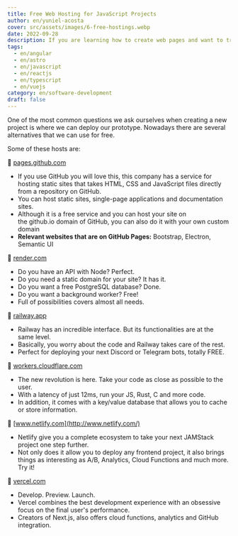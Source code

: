 ```yaml
---
title: Free Web Hosting for JavaScript Projects
author: en/yuniel-acosta
cover: src/assets/images/6-free-hostings.webp
date: 2022-09-28
description: If you are learning how to create web pages and want to try free hosting, I offer you 6 options for you to practice. Although, you can also use them in production.
tags:
  - en/angular
  - en/astro
  - en/javascript
  - en/reactjs
  - en/typescript
  - en/vuejs
category: en/software-development
draft: false
---
```



One of the most common questions we ask ourselves when creating a new project is where we can deploy our prototype. Nowadays there are several alternatives that we can use for free.

Some of these hosts are:

🔗 [pages.github.com](https://pages.github.com/)

- If you use GitHub you will love this, this company has a service for hosting static sites that takes HTML, CSS and JavaScript files directly from a repository on GitHub.
- You can host static sites, single-page applications and documentation sites.
- Although it is a free service and you can host your site on the github.io domain of GitHub, you can also do it with your own custom domain
- **Relevant websites that are on GitHub Pages:** Bootstrap, Electron, Semantic UI

🔗 [render.com](http://render.com/)

- Do you have an API with Node? Perfect.
- Do you need a static domain for your site? It has it.
- Do you want a free PostgreSQL database? Done.
- Do you want a background worker? Free!
- Full of possibilities covers almost all needs.

🔗 [railway.app](http://railway.app/)

- Railway has an incredible interface. But its functionalities are at the same level.
- Basically, you worry about the code and Railway takes care of the rest.
- Perfect for deploying your next Discord or Telegram bots, totally FREE.

🔗 [workers.cloudflare.com](http://workers.cloudflare.com/)

- The new revolution is here. Take your code as close as possible to the user.
- With a latency of just 12ms, run your JS, Rust, C and more code.
- In addition, it comes with a key/value database that allows you to cache or store information.

🔗 [www.netlify.com](http://www.netlify.com/)

- Netlify give you a complete ecosystem to take your next JAMStack project one step further.
- Not only does it allow you to deploy any frontend project, it also brings things as interesting as A/B, Analytics, Cloud Functions and much more. Try it!

🔗 [vercel.com](http://vercel.com/)

- Develop. Preview. Launch.
- Vercel combines the best development experience with an obsessive focus on the final user's performance.
- Creators of Next.js, also offers cloud functions, analytics and GitHub integration.
